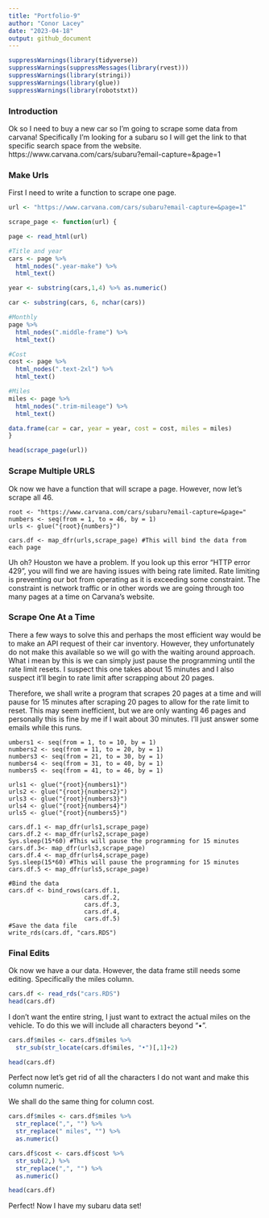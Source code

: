 ```yaml
---
title: "Portfolio-9"
author: "Conor Lacey"
date: "2023-04-18"
output: github_document
---
```


```r
suppressWarnings(library(tidyverse))
suppressWarnings(suppressMessages(library(rvest)))
suppressWarnings(library(stringi))
suppressWarnings(library(glue))
suppressWarnings(library(robotstxt))
```

### Introduction

Ok so I need to buy a new car so I'm going to scrape some data from carvana! Specifically I'm looking for a subaru so I will get the link to that specific search space from the website. https://www.carvana.com/cars/subaru?email-capture=&page=1

### Make Urls

First I need to write a function to scrape one page.

```r
url <- "https://www.carvana.com/cars/subaru?email-capture=&page=1"

scrape_page <- function(url) {

page <- read_html(url)

#Title and year
cars <- page %>% 
  html_nodes(".year-make") %>% 
  html_text()

year <- substring(cars,1,4) %>% as.numeric()

car <- substring(cars, 6, nchar(cars))

#Monthly 
page %>% 
  html_nodes(".middle-frame") %>% 
  html_text()

#Cost 
cost <- page %>% 
  html_nodes(".text-2xl") %>% 
  html_text()

#Miles 
miles <- page %>% 
  html_nodes(".trim-mileage") %>% 
  html_text()

data.frame(car = car, year = year, cost = cost, miles = miles)
}

head(scrape_page(url))
```

### Scrape Multiple URLS

Ok now we have a function that will scrape a page. However, now let's scrape all 46.

```46
root <- "https://www.carvana.com/cars/subaru?email-capture=&page="
numbers <- seq(from = 1, to = 46, by = 1)
urls <- glue("{root}{numbers}")

cars.df <- map_dfr(urls,scrape_page) #This will bind the data from each page
```

Uh oh? Houston we have a problem. If you look up this error "HTTP error 429", you will find we are having issues with being rate limited. Rate limiting is preventing our bot from operating as it is exceeding some constraint. The constraint is network traffic or in other words we are going through too many pages at a time on Carvana's website.

### Scrape One At a Time

There a few ways to solve this and perhaps the most efficient way would be to make an API request of their car inventory. However, they unfortunately do not make this available so we will go with the waiting around approach. What i mean by this is we can simply just pause the programming until the rate limit resets. I suspect this one takes about 15 minutes and I also suspect it'll begin to rate limit after scrapping about 20 pages. 

Therefore, we shall write a program that scrapes 20 pages at a time and will pause for 15 minutes after scraping 20 pages to allow for the rate limit to reset. This may seem inefficient, but we are only wanting 46 pages and personally this is fine by me if I wait about 30 minutes. I'll just answer some emails while this runs.


```One
umbers1 <- seq(from = 1, to = 10, by = 1)
numbers2 <- seq(from = 11, to = 20, by = 1)
numbers3 <- seq(from = 21, to = 30, by = 1)
numbers4 <- seq(from = 31, to = 40, by = 1)
numbers5 <- seq(from = 41, to = 46, by = 1)

urls1 <- glue("{root}{numbers1}")
urls2 <- glue("{root}{numbers2}")
urls3 <- glue("{root}{numbers3}")
urls4 <- glue("{root}{numbers4}")
urls5 <- glue("{root}{numbers5}")

cars.df.1 <- map_dfr(urls1,scrape_page)
cars.df.2 <- map_dfr(urls2,scrape_page)
Sys.sleep(15*60) #This will pause the programming for 15 minutes
cars.df.3<- map_dfr(urls3,scrape_page)
cars.df.4 <- map_dfr(urls4,scrape_page)
Sys.sleep(15*60) #This will pause the programming for 15 minutes
cars.df.5 <- map_dfr(urls5,scrape_page)

#Bind the data 
cars.df <- bind_rows(cars.df.1, 
                     cars.df.2,
                     cars.df.3,
                     cars.df.4,
                     cars.df.5)
#Save the data file
write_rds(cars.df, "cars.RDS")
```

### Final Edits

Ok now we have a our data. However, the data frame still needs some editing. Specifically the miles column. 

```r
cars.df <- read_rds("cars.RDS")
head(cars.df)
```

I don't want the entire string, I just want to extract the actual miles on the vehicle. To do this we will include all characters beyond "•". 

```r
cars.df$miles <- cars.df$miles %>% 
  str_sub(str_locate(cars.df$miles, "•")[,1]+2)

head(cars.df)
```

Perfect now let's get rid of all the characters I do not want and make this column numeric.

We shall do the same thing for column cost.

```r
cars.df$miles <- cars.df$miles %>% 
  str_replace(",", "") %>% 
  str_replace(" miles", "") %>% 
  as.numeric()

cars.df$cost <- cars.df$cost %>% 
  str_sub(2,) %>% 
  str_replace(",", "") %>% 
  as.numeric()

head(cars.df)
```

Perfect! Now I have my subaru data set!